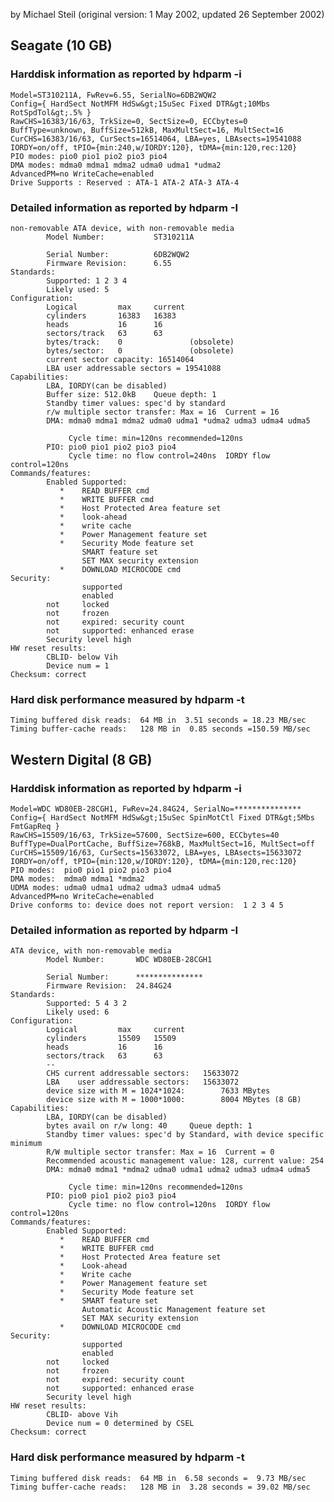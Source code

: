 {{retrieved|http://www.xbox-linux.org/wiki/Xbox_Hard_Disk_Technical_Details|ours=Hard Drive}}


by Michael Steil (original version: 1 May 2002, updated 26 September 2002)

== Seagate (10 GB) ==
=== Harddisk information as reported by hdparm -i ===
 
<pre>Model=ST310211A, FwRev=6.55, SerialNo=6DB2WQW2
Config={ HardSect NotMFM HdSw&gt;15uSec Fixed DTR&gt;10Mbs RotSpdTol&gt;.5% }
RawCHS=16383/16/63, TrkSize=0, SectSize=0, ECCbytes=0
BuffType=unknown, BuffSize=512kB, MaxMultSect=16, MultSect=16
CurCHS=16383/16/63, CurSects=16514064, LBA=yes, LBAsects=19541088
IORDY=on/off, tPIO={min:240,w/IORDY:120}, tDMA={min:120,rec:120}
PIO modes: pio0 pio1 pio2 pio3 pio4 
DMA modes: mdma0 mdma1 mdma2 udma0 udma1 *udma2 
AdvancedPM=no WriteCache=enabled
Drive Supports : Reserved : ATA-1 ATA-2 ATA-3 ATA-4 
</pre>
=== Detailed information as reported by hdparm -I ===
 
<pre>non-removable ATA device, with non-removable media
        Model Number:           ST310211A                          
    
        Serial Number:          6DB2WQW2            
        Firmware Revision:      6.55    
Standards:
        Supported: 1 2 3 4 
        Likely used: 5
Configuration:
        Logical         max     current
        cylinders       16383   16383
        heads           16      16
        sectors/track   63      63
        bytes/track:    0               (obsolete)
        bytes/sector:   0               (obsolete)
        current sector capacity: 16514064
        LBA user addressable sectors = 19541088
Capabilities:
        LBA, IORDY(can be disabled)
        Buffer size: 512.0kB    Queue depth: 1
        Standby timer values: spec'd by standard
        r/w multiple sector transfer: Max = 16  Current = 16
        DMA: mdma0 mdma1 mdma2 udma0 udma1 *udma2 udma3 udma4 udma5

             Cycle time: min=120ns recommended=120ns
        PIO: pio0 pio1 pio2 pio3 pio4 
             Cycle time: no flow control=240ns  IORDY flow control=120ns
Commands/features:
        Enabled Supported:
           *    READ BUFFER cmd
           *    WRITE BUFFER cmd
           *    Host Protected Area feature set
           *    look-ahead
           *    write cache
           *    Power Management feature set
           *    Security Mode feature set
                SMART feature set
                SET MAX security extension
           *    DOWNLOAD MICROCODE cmd
Security: 
                supported
                enabled
        not     locked
        not     frozen
        not     expired: security count
        not     supported: enhanced erase
        Security level high
HW reset results:
        CBLID- below Vih
        Device num = 1
Checksum: correct
</pre>

=== Hard disk performance measured by hdparm -t ===
 
<pre>Timing buffered disk reads:  64 MB in  3.51 seconds = 18.23 MB/sec
Timing buffer-cache reads:   128 MB in  0.85 seconds =150.59 MB/sec
</pre>

== Western Digital (8 GB) ==

=== Harddisk information as reported by hdparm -i ===
 
<pre>Model=WDC WD80EB-28CGH1, FwRev=24.84G24, SerialNo=***************
Config={ HardSect NotMFM HdSw&gt;15uSec SpinMotCtl Fixed DTR&gt;5Mbs FmtGapReq }
RawCHS=15509/16/63, TrkSize=57600, SectSize=600, ECCbytes=40
BuffType=DualPortCache, BuffSize=768kB, MaxMultSect=16, MultSect=off
CurCHS=15509/16/63, CurSects=15633072, LBA=yes, LBAsects=15633072
IORDY=on/off, tPIO={min:120,w/IORDY:120}, tDMA={min:120,rec:120}
PIO modes:  pio0 pio1 pio2 pio3 pio4 
DMA modes:  mdma0 mdma1 *mdma2 
UDMA modes: udma0 udma1 udma2 udma3 udma4 udma5 
AdvancedPM=no WriteCache=enabled
Drive conforms to: device does not report version:  1 2 3 4 5
</pre>
 
=== Detailed information as reported by hdparm -I ===
 
<pre>ATA device, with non-removable media
        Model Number:       WDC WD80EB-28CGH1                      

        Serial Number:      *************** 
        Firmware Revision:  24.84G24
Standards:
        Supported: 5 4 3 2 
        Likely used: 6
Configuration:
        Logical         max     current
        cylinders       15509   15509
        heads           16      16
        sectors/track   63      63
        --
        CHS current addressable sectors:   15633072
        LBA    user addressable sectors:   15633072
        device size with M = 1024*1024:        7633 MBytes
        device size with M = 1000*1000:        8004 MBytes (8 GB)
Capabilities:
        LBA, IORDY(can be disabled)
        bytes avail on r/w long: 40     Queue depth: 1
        Standby timer values: spec'd by Standard, with device specific minimum
        R/W multiple sector transfer: Max = 16  Current = 0
        Recommended acoustic management value: 128, current value: 254
        DMA: mdma0 mdma1 *mdma2 udma0 udma1 udma2 udma3 udma4 udma5

             Cycle time: min=120ns recommended=120ns
        PIO: pio0 pio1 pio2 pio3 pio4 
             Cycle time: no flow control=120ns  IORDY flow control=120ns
Commands/features:
        Enabled Supported:
           *    READ BUFFER cmd
           *    WRITE BUFFER cmd
           *    Host Protected Area feature set
           *    Look-ahead
           *    Write cache
           *    Power Management feature set
           *    Security Mode feature set
           *    SMART feature set
                Automatic Acoustic Management feature set 
                SET MAX security extension
           *    DOWNLOAD MICROCODE cmd
Security: 
                supported
                enabled
        not     locked
        not     frozen
        not     expired: security count
        not     supported: enhanced erase
        Security level high
HW reset results:
        CBLID- above Vih
        Device num = 0 determined by CSEL
Checksum: correct

</pre>
=== Hard disk performance measured by hdparm -t ===
 
<pre>Timing buffered disk reads:  64 MB in  6.58 seconds =  9.73 MB/sec
Timing buffer-cache reads:   128 MB in  3.28 seconds = 39.02 MB/sec
</pre>